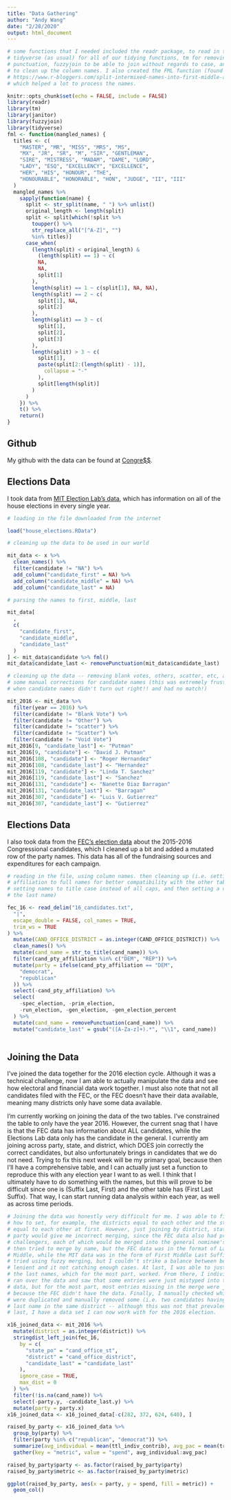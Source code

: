 ```yaml
---
title: "Data Gathering"
author: "Andy Wang"
date: "2/28/2020"
output: html_document
---
```


```r

# some functions that I needed included the readr package, to read in the CSV,
# tidyverse (as usual) for all of our tidying functions, tm for removing
# punctuation, fuzzyjoin to be able to join without regards to case, and janitor
# to clean up the column names. I also created the FML function (found online at
# https://www.r-bloggers.com/split-intermixed-names-into-first-middle-and-last/),
# which helped a lot to process the names.

knitr::opts_chunk$set(echo = FALSE, include = FALSE)
library(readr)
library(tm)
library(janitor)
library(fuzzyjoin)
library(tidyverse)
fml <- function(mangled_names) {
  titles <- c(
    "MASTER", "MR", "MISS", "MRS", "MS",
    "MX", "JR", "SR", "M", "SIR", "GENTLEMAN",
    "SIRE", "MISTRESS", "MADAM", "DAME", "LORD",
    "LADY", "ESQ", "EXCELLENCY", "EXCELLENCE",
    "HER", "HIS", "HONOUR", "THE",
    "HONOURABLE", "HONORABLE", "HON", "JUDGE", "II", "III"
  )
  mangled_names %>%
    sapply(function(name) {
      split <- str_split(name, " ") %>% unlist()
      original_length <- length(split)
      split <- split[which(!split %>%
        toupper() %>%
        str_replace_all("[^A-Z]", "")
        %in% titles)]
      case_when(
        (length(split) < original_length) &
          (length(split) == 1) ~ c(
          NA,
          NA,
          split[1]
        ),
        length(split) == 1 ~ c(split[1], NA, NA),
        length(split) == 2 ~ c(
          split[1], NA,
          split[2]
        ),
        length(split) == 3 ~ c(
          split[1],
          split[2],
          split[3]
        ),
        length(split) > 3 ~ c(
          split[1],
          paste(split[2:(length(split) - 1)],
            collapse = "-"
          ),
          split[length(split)]
        )
      )
    }) %>%
    t() %>%
    return()
}
```
## Github

My github with the data can be found at [Congre$$](https://github.com/andyzwang/congress).

## Elections Data

I took data from [MIT Election Lab's data](https://electionlab.mit.edu/data), which has information on all of the house elections in every single year. 
```r

# loading in the file downloaded from the internet

load("house_elections.RData")

# cleaning up the data to be used in our world

mit_data <- x %>%
  clean_names() %>%
  filter(candidate != "NA") %>%
  add_column("candidate_first" = NA) %>%
  add_column("candidate_middle" = NA) %>%
  add_column("candidate_last" = NA)

# parsing the names to first, middle, last

mit_data[
  ,
  c(
    "candidate_first",
    "candidate_middle",
    "candidate_last"
  )
] <- mit_data$candidate %>% fml()
mit_data$candidate_last <- removePunctuation(mit_data$candidate_last)

# cleaning up the data -- removing blank votes, others, scatter, etc, as well as
# some manual corrections for candidate names (this was extremely frustrating
# when candidate names didn't turn out right!! and had no match!)

mit_2016 <- mit_data %>%
  filter(year == 2016) %>%
  filter(candidate != "Blank Vote") %>%
  filter(candidate != "Other") %>%
  filter(candidate != "scatter") %>%
  filter(candidate != "Scatter") %>%
  filter(candidate != "Void Vote")
mit_2016[9, "candidate_last"] <- "Putman"
mit_2016[9, "candidate"] <- "David J. Putman"
mit_2016[108, "candidate"] <- "Roger Hernandez"
mit_2016[108, "candidate_last"] <- "Hernandez"
mit_2016[119, "candidate"] <- "Linda T. Sanchez"
mit_2016[119, "candidate_last"] <- "Sanchez"
mit_2016[131, "candidate"] <- "Nanette Diaz Barragan"
mit_2016[131, "candidate_last"] <- "Barragan"
mit_2016[307, "candidate"] <- "Luis V. Gutierrez"
mit_2016[307, "candidate_last"] <- "Gutierrez"
```

## Elections Data

I also took data from the [FEC's election data](https://www.fec.gov/data/browse-data/)  about the 2015-2016 Congressional candidates, which I cleaned up a bit and added a mutated row of the party names. This data has all of the fundraising sources and expenditures for each campaign.
```r

# reading in the file, using column names. then cleaning up (i.e. setting party
# affiliation to full names for better compatibility with the other table,
# setting names to title case instead of all caps, and then setting a column for
# the last name)

fec_16 <- read_delim("16_candidates.txt",
  "|",
  escape_double = FALSE, col_names = TRUE,
  trim_ws = TRUE
) %>%
  mutate(CAND_OFFICE_DISTRICT = as.integer(CAND_OFFICE_DISTRICT)) %>%
  clean_names() %>%
  mutate(cand_name = str_to_title(cand_name)) %>%
  filter(cand_pty_affiliation %in% c("DEM", "REP")) %>%
  mutate(party = ifelse(cand_pty_affiliation == "DEM",
    "democrat",
    "republican"
  )) %>%
  select(-cand_pty_affiliation) %>%
  select(
    -spec_election, -prim_election,
    -run_election, -gen_election, -gen_election_percent
  ) %>%
  mutate(cand_name = removePunctuation(cand_name)) %>%
  mutate("candidate_last" = gsub("([A-Za-z]+).*", "\\1", cand_name))
  
```
## Joining the Data

I've joined the data together for the 2016 election cycle. Although it was a technical challenge, now I am able to actually manipulate the data and see how electoral and financial data work together. I must also note that not all candidates filed with the FEC, or the FEC doesn't have their data available, meaning many districts only have some data available. 

I'm currently working on joining the data of the two tables. I've constrained the table to only have the year 2016. However, the current snag that I have is that the FEC data has information about ALL candidates, while the Elections Lab data only has the candidate in the general. I currently am joining across party, state, and district, which DOES join correctly the correct candidates, but also unfortunately brings in candidates that we do not need. Trying to fix this next week will be my primary goal, because then I'll have a comprehensive table, and I can actually just set a function to reproduce this with any election year I want to as well. I think that I ultimately have to do something with the names, but this will prove to be difficult since one is (Suffix Last, First) and the other table has (First Last Suffix). That way, I can start running data analysis within each year, as well as across time periods.

```r

# Joining the data was honestly very difficult for me. I was able to figure out
# how to set, for example, the districts equal to each other and the states
# equal to each other at first. However, just joining by district, state, and
# party would give me incorrect merging, since the FEC data also had primary
# challengers, each of which would be merged into the general nominee's slot. I
# then tried to merge by name, but the FEC data was in the format of Last, First
# Middle, while the MIT data was in the form of First Middle Last Suffix. I
# tried using fuzzy merging, but I couldn't strike a balance between being too
# lenient and it not catching enough cases. At last, I was able to just isolate
# the last names, which for the most part, worked. From there, I individually
# ran over the data and saw that some entries were just mistyped into the MIT
# data, but for the most part, most entries missing in the merge were just
# because the FEC didn't have the data. Finally, I manually checked which names
# were duplicated and manually removed some (i.e. two candidates having the same
# last name in the same district -- although this was not that prevalent.) At
# last, I have a data set I can now work with for the 2016 election.

x16_joined_data <- mit_2016 %>%
  mutate(district = as.integer(district)) %>%
  stringdist_left_join(fec_16,
    by = c(
      "state_po" = "cand_office_st",
      "district" = "cand_office_district",
      "candidate_last" = "candidate_last"
    ),
    ignore_case = TRUE,
    max_dist = 0
  ) %>%
  filter(!is.na(cand_name)) %>%
  select(-party.y, -candidate_last.y) %>%
  mutate(party = party.x)
x16_joined_data <- x16_joined_data[-c(282, 372, 624, 640), ]
```


```r
raised_by_party <- x16_joined_data %>%
  group_by(party) %>%
  filter(party %in% c("republican", "democrat")) %>%
  summarize(avg_individual = mean(ttl_indiv_contrib), avg_pac = mean(trans_from_auth)) %>%
  gather(key = "metric", value = "spend", avg_individual:avg_pac)

raised_by_party$party <- as.factor(raised_by_party$party)
raised_by_party$metric <- as.factor(raised_by_party$metric)

ggplot(raised_by_party, aes(x = party, y = spend, fill = metric)) + 
  geom_col()
```
